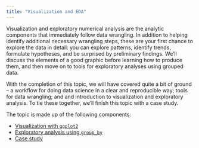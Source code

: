 ```yaml
---
title: "Visualization and EDA"
---
```


Visualization and exploratory numerical analysis are the analytic components that immediately follow data wrangling. In addition to helping identify additional necessary wrangling steps, these are your first chance to explore the data in detail: you can explore patterns, identify trends, formulate hypotheses, and be surprised by preliminary findings. We'll discuss the elements of a good graphic before learning how to produce them, and then move on to tools for exploratory analyses using grouped data.  

With the completion of this topic, we will have covered quite a bit of ground -- a workflow for doing data science in a clear and reproducible way; tools for data wrangling; and and introduction to visualization and exploratory analysis. To tie these together, we'll finish this topic with a case study.

The topic is made up of the following components:

* [Visualization with `ggplot2`](visualization.html)
* [Exploratory analysis using `group_by`](exploratory_analysis.html)
* [Case study](case_study_viz_and_eda.html)

